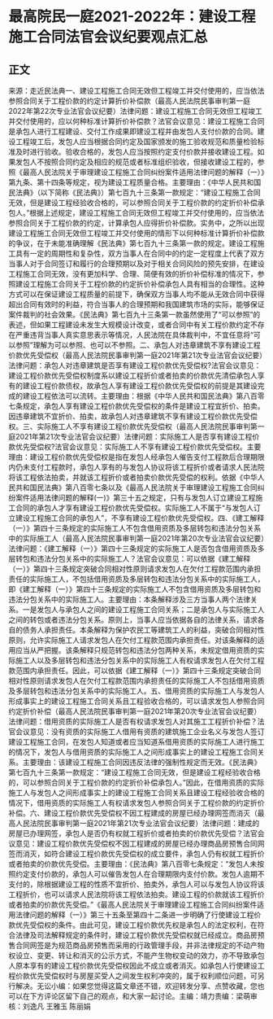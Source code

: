 # 最高院民一庭2021-2022年：建设工程施工合同法官会议纪要观点汇总
## 正文
来源：走近民法典一、建设工程施工合同无效但工程竣工并交付使用的，应当依法参照合同关于工程价款的约定计算折价补偿款（最高人民法院民事审判第一庭2022年第22次专业法官会议纪要）法律问题：建设工程施工合同无效但工程竣工并交付使用的，应以何种标准计算折价补偿款？法官会议意见：建设工程施工合同是承包人进行工程建设、交付工作成果即建设工程并由发包人支付价款的合同。建设工程竣工后，发包人应当根据合同约定及国家颁发的施工验收规范和质量检验标准及时进行验收。验收合格的，发包人应当按照约定支付价款并接收建设工程。如果发包人不按照合同约定及相应的规范或者标准组织验收，但接收建设工程的，参照《最高人民法院关于审理建设工程施工合同纠纷案件适用法律问题的解释（一）》第九条、第十四条等规定，视为建设工程质量合格。主要理由：《中华人民共和国民法典》（以下简称《民法典》）第七百九十三条第一款规定：“建设工程施工合同无效，但是建设工程经验收合格的，可以参照合同关于工程价款的约定折价补偿承包人。”根据上述规定，建设工程施工合同无效但工程竣工并交付使用的，应当依法参照合同关于工程价款的约定，计算承包人应得折价补偿款。实务中，之所以出现建设工程施工合同无效但工程竣工并交付使用的情形下以何种标准计算折价补偿款的争议，在于未能准确理解《民法典》第七百九十三条第一款的规定。建设工程施工具有一定的周期性和复杂性，双方当事人在合同中的约定一定程度上代表了双方当事人对于合同签订和履行的合理预期以及对于相关合同风险的预先安排，在建设工程施工合同无效，没有更加科学、合理、简便有效的折价补偿标准的情况下，参照建设工程施工合同关于工程价款的约定折价补偿承包人具有相当的合理性。这种方式可以在保证建设工程质量的前提下，确保双方当事人均不能从无效合同中获得超出合同有效时的利益，符合当事人的合理预期和我国建筑市场的实际，能够保证案件裁判的社会效果。《民法典》第七百九十三条第一款虽然使用了“可以参照”的表述，但如果工程建设未发生大规模设计改变，或者合同中有关工程价款约定不存在严重违背当事人真实意思表示等情况，人民法院在具体裁判中，不宜任意将“可以参照”理解为可以参照、也可以不参照。二、承包人对违章建筑不享有建设工程价款优先受偿权（最高人民法院民事审判第一庭2021年第21次专业法官会议纪要）法律问题：承包人对违章建筑是否享有建设工程价款优先受偿权?法官会议意见：建设工程价款优先受偿权制度系以建设工程折价或者拍卖的价款优先清偿承包人享有的建设工程价款债权，故承包人享有建设工程价款优先受偿权的前提是其建设完成的建设工程依法可以流转。主要理由：根据《中华人民共和国民法典》第八百零七条规定，承包人享有建设工程价款优先受偿权的条件是建设工程宜折价、拍卖。因违章建筑不宜折价、拍卖，故承包人对违章建筑不享有建设工程价款优先受偿权。三、实际施工人不享有建设工程价款优先受偿权（最高人民法院民事审判第一庭2021年第21次专业法官会议纪要）法律问题：实际施工人是否享有建设工程价款优先受偿权?法官会议意见：实际施工人不享有建设工程价款优先受偿权。主要理由：建设工程价款优先受偿权是指在发包人经承包人催告支付工程款后合理期限内仍未支付工程款时，承包人享有的与发包人协议将该工程折价或者请求人民法院将该工程依法拍卖，并就该工程折价或者拍卖价款优先受偿的权利。依据《中华人民共和国民法典》第八百零七条以及《最高人民法院关于审理建设工程施工合同纠纷案件适用法律问题的解释(一)》第三十五之规定，只有与发包人订立建设工程施工合同的承包人才享有建设工程价款优先受偿权。实际施工人不属于“与发包人订立建设工程施工合同的承包人”，不享有建设工程价款优先受偿权。四、《建工解释（一）》第四十三条规定的实际施工人不包含借用资质及多层转包和违法分包关系中的实际施工人（最高人民法院民事审判第一庭2021年第20次专业法官会议纪要）法律问题：《建工解释（一）》第四十三条规定的实际施工人是否包含借用资质及多层转包和违法分包关系中的实际施工人？法官会议意见：可以依据《建工解释（一）》第四十三条规定突破合同相对性原则请求发包人在欠付工程款范围内承担责任的实际施工人，不包括借用资质及多层转包和违法分包关系中的实际施工人，即《建工解释（一）》第四十三条规定的实际施工人不包含借用资质及多层转包和违法分包关系中的实际施工人。主要理由：本条解释涉及三方当事人两个法律关系。一是发包人与承包人之间的建设工程施工合同关系；二是承包人与实际施工人之间的转包或者违法分包关系。原则上，当事人应当依据各自的法律关系，请求各自的债务人承担责任。本条解释为保护农民工等建筑工人的利益，突破合同相对性原则，允许实际施工人请求发包人在欠付工程款范围内承担责任。对该条解释的适用应当从严把握。该条解释只规范转包和违法分包两种关系，未规定借用资质的实际施工人以及多层转包和违法分包关系中的实际施工人有权请求发包人在欠付工程款范围内承担责任。因此，可以依据《建工解释（一）》第四十三条规定突破合同相对性原则请求发包人在欠付工程款范围内承担责任的实际施工人不包括借用资质及多层转包和违法分包关系中的实际施工人。五、借用资质的实际施工人与发包人形成事实上的建设工程施工合同关系且工程验收合格的，可以请求发包人参照合同约定折价补偿（最高人民法院民事审判第一庭2021年第20次专业法官会议纪要）法律问题：借用资质的实际施工人是否有权请求发包人对其施工工程折价补偿？法官会议意见：没有资质的实际施工人借用有资质的建筑施工企业名义与发包人签订建设工程施工合同，在发包人知道或者应当知道系借用资质的实际施工人进行施工的情况下，发包人与借用资质的实际施工人之间形成事实上的建设工程施工合同关系。主要理由：该建设工程施工合同因违反法律的强制性规定而无效。《民法典》第七百九十三条第一款规定：“建设工程施工合同无效，但是建设工程经验收合格的，可以参照合同关于工程价款的约定折价补偿承包人。”因此，在借用资质的实际施工人与发包人之间形成事实上的建设工程施工合同关系且建设工程经验收合格的情况下，借用资质的实际施工人有权请求发包人参照合同关于工程价款的约定折价补偿。六、建设工程价款优先受偿权不因工程建成的房屋已经办理网签而消灭（最高人民法院民事审判第一庭2021年第21次专业法官会议纪要）法律问题：建成的房屋已办理网签，承包人是否仍有权就工程折价或者拍卖的价款优先受偿？法官会议意见：建设工程价款优先受偿权不因工程建成的房屋已经办理商品房预售合同网签而消灭，如符合建设工程价款优先受偿权的成立要件，承包人仍有权就工程折价或者拍卖的价款优先受偿。主要理由：《民法典》第八百零七条规定：“发包人未按照约定支付价款的，承包人可以催告发包人在合理期限内支付价款。发包人逾期不支付的，除根据建设工程的性质不宜折价、拍卖外，承包人可以与发包人协议将该工程折价，也可以请求人民法院将该工程依法拍卖。建设工程的价款就该工程折价或者拍卖的价款优先受偿。”《最高人民法院关于审理建设工程施工合同纠纷案件适用法律问题的解释（一）》第三十五条至第四十二条进一步明确了行使建设工程价款优先受偿权的条件。由此可见，建设工程价款优先权是承包人的法定权利，在符合法律及司法解释规定的条件时，建设工程价款优先受偿权就已经成立。商品房预售合同网签是为规范商品房预售而采用的行政管理手段，并非法律规定的不动产物权设立、变更、转让和消灭的公示方式，不能产生物权变动的效力，亦不导致承包人原本享有的建设工程价款优先受偿权因此不成立或者消灭。如承包人行使建设工程价款优先受偿权时与房屋买受人之间发生权利冲突的，属于权利顺位问题，可另行解决。无讼小编：如果您觉得这篇文章还不错，欢迎转发分享、点赞收藏，您也可以在下方评论区留下自己的观点，和大家一起讨论。主编：靖力责编：梁萌审核：刘逸凡 王雅玉 陈丽娟
